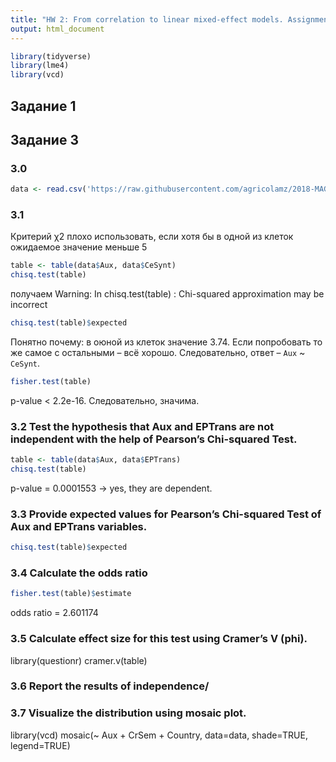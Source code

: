 ```yaml
---
title: "HW 2: From correlation to linear mixed-effect models. Assignment sheet"
output: html_document
---
```


```r
library(tidyverse)
library(lme4)
library(vcd)
```

## Задание 1


## Задание 3

### 3.0

``` r
data <- read.csv('https://raw.githubusercontent.com/agricolamz/2018-MAG_R_course/master/data/dutch_causatives.csv', sep = ',')
```

### 3.1
Критерий χ2 плохо использовать, если хотя бы в одной из клеток ожидаемое значение меньше 5
``` r
table <- table(data$Aux, data$CeSynt) 
chisq.test(table)
```
получаем Warning: In chisq.test(table) : Chi-squared approximation may be incorrect

``` r
chisq.test(table)$expected
```
Понятно почему: в оюной из клеток значение 3.74. Если попробовать то же самое с остальными -- всё хорошо. Следовательно, ответ -- `Aux` ~ `CeSynt`.

``` r
fisher.test(table)
```
p-value < 2.2e-16. Следовательно, значима.

### 3.2 Test the hypothesis that Aux and EPTrans are not independent with the help of Pearson’s Chi-squared Test.

``` r
table <- table(data$Aux, data$EPTrans) 
chisq.test(table)
```
p-value = 0.0001553 -> yes, they are dependent.

### 3.3 Provide expected values for Pearson’s Chi-squared Test of Aux and EPTrans variables.
``` r
chisq.test(table)$expected
```

### 3.4 Calculate the odds ratio
``` r
fisher.test(table)$estimate
```
odds ratio = 2.601174

### 3.5 Calculate effect size for this test using Cramer’s V (phi).
library(questionr)
cramer.v(table)

### 3.6 Report the results of independence/


### 3.7 Visualize the distribution using mosaic plot.
library(vcd)
mosaic(~ Aux + CrSem + Country, data=data, shade=TRUE, legend=TRUE)

